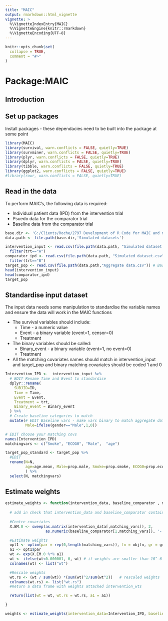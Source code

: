 ```yaml
---
title: "MAIC"
output: rmarkdown::html_vignette
vignette: >
  %\VignetteIndexEntry{MAIC}
  %\VignetteEngine{knitr::rmarkdown}
  %\VignetteEncoding{UTF-8}
---
```


```r
knitr::opts_chunk$set(
  collapse = TRUE,
  comment = "#>"
)
```

# Package:MAIC

## Introduction

## Set up packages

Install packages - these dependacies need to be built into the package at some point

```r
library(MAIC)
library(survival, warn.conflicts = FALSE, quietly=TRUE)
library(survminer, warn.conflicts = FALSE, quietly=TRUE)
library(plyr, warn.conflicts = FALSE, quietly=TRUE)
library(dplyr, warn.conflicts = FALSE, quietly=TRUE)
library(tibble, warn.conflicts = FALSE, quietly=TRUE)
library(ggplot2, warn.conflicts = FALSE, quietly=TRUE)
#library(rowr, warn.conflicts = FALSE, quietly=TRUE)

```

## Read in the data
To perform MAIC's, the following data is required:

* Individual patient data (IPD) from the intervention trial
* Psuedo data for the comparator trial
* Baseline data from the comparator trial
```r
base.dir <- 'G:/Clients/Roche/2797 Development of R Code for MAIC and mixture cure models/Project/2 Exploratory'
data.path <- file.path(base.dir,'Simulated datasets')

intervention_input <- read.csv(file.path(data.path, "Simulated dataset.csv")) %>%
  filter(trt=="A") 
comparator_ipd <- read.csv(file.path(data.path, "Simulated dataset.csv")) %>%
  filter(trt=="B") 
target_pop <- read.csv(file.path(data.path,"Aggregate data.csv")) # Baseline agregate data
head(intervention_input)
head(comparator_ipd)
target_pop

```



## Standardise input dataset
The input data needs some manipulation to standardise the variable names and ensure the data will work in the MAIC functions

* The survival variables should include:
  * Time - a numeric value
  * Event - a binary variable (event=1, censor=0)
  * Treatment 
* The binary variables should be called:
  * Binary_event - a binary variable (event=1, no event=0)
  * Treatment
* All the  matching covariates names should match in intervention_input and target_pop and binary matching covariates should be coded 1 and 0

```r
Intervention_IPD <-  intervention_input %>%
  # EDIT Rename Time and Event to standardise
  dplyr::rename(
    SUBJID=ID,
    Time = Time,
    Event = Event,
    Treatment = trt,
    Binary_event = Binary_event
  ) %>%
  # Create baseline categories to match 
  mutate(# EDIT Baseline vars - make vars binary to match aggregate data
         Male=ifelse(gender=="Male",1,0))

# EDIT choose your matching covs
names(Intervention_IPD)
matchingvars <- c("Smoke", "ECOG0", "Male",  "age")

target_pop_standard <- target_pop %>%
  #EDIT
  rename(N=N,
         age=age.mean, Male=prop.male, Smoke=prop.smoke, ECOG0=prop.ecog0
         ) %>%
  select(N, matchingvars)

```

## Estimate weights
```r
estimate_weights <- function(intervention_data, baseline_comparator , matching_vars, ...){
  
  # add in check that intervention_data and baseline_comparator contains matching_vars
  
  #Centre covariates
  X.EM.0 <- sweep(as.matrix(intervention_data[,matching_vars]), 2,
                  as.numeric(baseline_comparator[1,matching_vars]), '-')

  #Estimate weights
  opt1 <- optim(par = rep(0,length(matching_vars)), fn = objfn, gr = gradfn, X = X.EM.0, ...)
  a1 <- opt1$par
  wt <- exp(X.EM.0 %*% a1)
  wt <- ifelse(wt<0.000001, 0, wt) # if weights are smaller than 10^-6 then round them to 0
  colnames(wt) <- list("wt")

  #Rescale weights
  wt.rs <- (wt / sum(wt)) *(sum(wt)^2/sum(wt^2))   # rescaled weights
  colnames(wt.rs) <- list("wt.rs")
  #Return a data frame with weights attached intervention_wts

  return(list(wt = wt, wt.rs = wt.rs, a1 = a1))

}

weights <- estimate_weights(intervention_data=Intervention_IPD, baseline_comparator= target_pop_standard, matching_vars=matchingvars, method = "BFGS")


```

